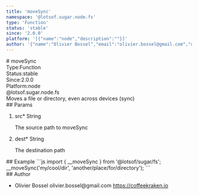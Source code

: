 ```yaml
---
title: 'moveSync'
namespace: '@lotsof.sugar.node.fs'
type: 'Function'
status: 'stable'
since: '2.0.0'
platform: '[{"name":"node","description":""}]'
author: '{"name":"Olivier Bossel","email":"olivier.bossel@gmail.com","url":"https://coffeekraken.io"}'
---
```

<div class="docmap-mdx">
# moveSync
<div class="_metas">
<div class="_type"><span class="_type-label">Type:</span><span class="_type-value">Function</span></div>
<div class="_status"><span class="_status-label">Status:</span><span class="_status-value -stable">stable</span></div>
<div class="_since"><span class="_since-label">Since:</span><span class="_since-value">2.0.0</span></div>
<div class="_platform"><span class="_platform-label">Platform:</span><span class="_platform-value">node</span></div>
</div>
<div class="_namespace">@lotsof.sugar.node.fs</div>
<div class="_description">
Moves a file or directory, even across devices (sync)
</div>
<div class="_params">
## Params
<ol class="_list">
<li class="_item">
<span class="_name">src<span class="_required">*</span></span><span class="_default"></span> <span class="_type">String</span>
<p class="_description">The source path to moveSync</p>
</li>
<li class="_item">
<span class="_name">dest<span class="_required">*</span></span><span class="_default"></span> <span class="_type">String</span>
<p class="_description">The destination path</p>
</li>
</ol>
</div>
<div class="_examples">
## Example
```js
import { __moveSync } from '@lotsof/sugar/fs';
__moveSync('my/cool/dir', 'another/place/for/directory');
```
</div>
<div class="_author">
## Author
<ul class="_list">
<li class="_item">
<span class="_name">Olivier Bossel</span>
<span class="_email">olivier.bossel@gmail.com</span>
<a href="https://coffeekraken.io" target="_blank" class="_url">https://coffeekraken.io</a>
</li>
</ul>
</div>
</div>